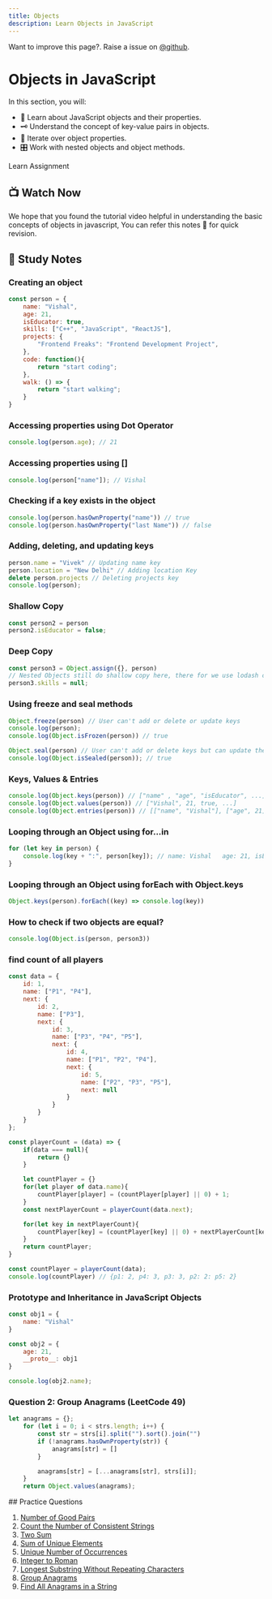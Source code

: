 ```yaml
---
title: Objects
description: Learn Objects in JavaScript
---
```


<Callout>

Want to improve this page?. Raise a issue on [@github](https://github.com/FrontendFreaks/Official-Website).
</Callout>

# Objects in JavaScript

In this section, you will:

- 📘 Learn about JavaScript objects and their properties.
- 🗝️ Understand the concept of key-value pairs in objects.
- 🔄 Iterate over object properties.
- 🎛️ Work with nested objects and object methods.

<Tabs defaultValue="learn">

<TabsList>
  <TabsTrigger value="learn">Learn</TabsTrigger>
  <TabsTrigger value="assignment">Assignment</TabsTrigger>
</TabsList>

<TabsContent value="learn">

## 📺 Watch Now

<div className="w-full h-full">
    <VideoPlayer src="https://youtube.com/live/pYTNGZERlQY"/>

<Callout type="info">
    We hope that you found the tutorial video helpful in understanding the basic concepts of objects in javascript, You can refer this notes 📝 for quick revision.
</Callout>

## 📝 Study Notes

### Creating an object
```javascript
const person = {
    name: "Vishal",
    age: 21,
    isEducator: true,
    skills: ["C++", "JavaScript", "ReactJS"],
    projects: {
        "Frontend Freaks": "Frontend Development Project",
    },
    code: function(){
        return "start coding";
    },
    walk: () => {
        return "start walking";
    }
}
```

### Accessing properties using Dot Operator
```javascript
console.log(person.age); // 21
```

### Accessing properties using []
```javascript
console.log(person["name"]); // Vishal
```

### Checking if a key exists in the object
```javascript
console.log(person.hasOwnProperty("name")) // true
console.log(person.hasOwnProperty("last Name")) // false
```

### Adding, deleting, and updating keys
```javascript
person.name = "Vivek" // Updating name key 
person.location = "New Delhi" // Adding location Key
delete person.projects // Deleting projects key
console.log(person);
```

### Shallow Copy
```javascript
const person2 = person
person2.isEducator = false;
```

### Deep Copy
```javascript
const person3 = Object.assign({}, person)
// Nested Objects still do shallow copy here, there for we use lodash cloneDeep method(out of scope for this course)
person3.skills = null;
```

### Using freeze and seal methods
```javascript
Object.freeze(person) // User can't add or delete or update keys
console.log(person);
console.log(Object.isFrozen(person)) // true
```

```javascript
Object.seal(person) // User can't add or delete keys but can update the value
console.log(Object.isSealed(person)); // true
```

### Keys, Values & Entries
```javascript
console.log(Object.keys(person)) // ["name" , "age", "isEducator", ...]
console.log(Object.values(person)) // ["Vishal", 21, true, ...]
console.log(Object.entries(person)) // [["name", "Vishal"], ["age", 21], ["isEducator", true], ...]
```

### Looping through an Object using for...in
```javascript
for (let key in person) {
    console.log(key + ":", person[key]); // name: Vishal   age: 21, isEducator: true ...
}
```

### Looping through an Object using forEach with Object.keys
```javascript
Object.keys(person).forEach((key) => console.log(key))
```
### How to check if two objects are equal?
```javascript
console.log(Object.is(person, person3))
```

### find count of all players
```javascript
const data = {
    id: 1,
    name: ["P1", "P4"],
    next: {
        id: 2,
        name: ["P3"],
        next: {
            id: 3,
            name: ["P3", "P4", "P5"],
            next: {
                id: 4,
                name: ["P1", "P2", "P4"],
                next: {
                    id: 5,
                    name: ["P2", "P3", "P5"],
                    next: null
                }
            }
        }
    }
};

const playerCount = (data) => {
    if(data === null){
        return {}
    }

    let countPlayer = {}
    for(let player of data.name){
        countPlayer[player] = (countPlayer[player] || 0) + 1;
    }
    const nextPlayerCount = playerCount(data.next);

    for(let key in nextPlayerCount){
        countPlayer[key] = (countPlayer[key] || 0) + nextPlayerCount[key]
    }
    return countPlayer;
}

const countPlayer = playerCount(data);
console.log(countPlayer) // {p1: 2, p4: 3, p3: 3, p2: 2: p5: 2}
```

### Prototype and Inheritance in JavaScript Objects

```javascript
const obj1 = {
    name: "Vishal"
}

const obj2 = {
    age: 21,
    __proto__: obj1
}

console.log(obj2.name);
```

### Question 2: Group Anagrams (LeetCode 49)

```javascript
let anagrams = {};
    for (let i = 0; i < strs.length; i++) {
        const str = strs[i].split("").sort().join("")
        if (!anagrams.hasOwnProperty(str)) {
            anagrams[str] = []
        }

        anagrams[str] = [...anagrams[str], strs[i]];
    }
    return Object.values(anagrams);
```

</div>

</TabsContent>

<TabsContent value="assignment">
## Practice Questions

1. [Number of Good Pairs](https://leetcode.com/problems/number-of-good-pairs/)
2. [Count the Number of Consistent Strings](https://leetcode.com/problems/count-the-number-of-consistent-strings/)
3. [Two Sum](https://leetcode.com/problems/two-sum/)
4. [Sum of Unique Elements](https://leetcode.com/problems/sum-of-unique-elements/)
5. [Unique Number of Occurrences](https://leetcode.com/problems/unique-number-of-occurrences/)
6. [Integer to Roman](https://leetcode.com/problems/integer-to-roman/)
7. [Longest Substring Without Repeating Characters](https://leetcode.com/problems/longest-substring-without-repeating-characters/)
8. [Group Anagrams](https://leetcode.com/problems/group-anagrams/)
9. [Find All Anagrams in a String](https://leetcode.com/problems/find-all-anagrams-in-a-string/)
</TabsContent>


</Tabs>

